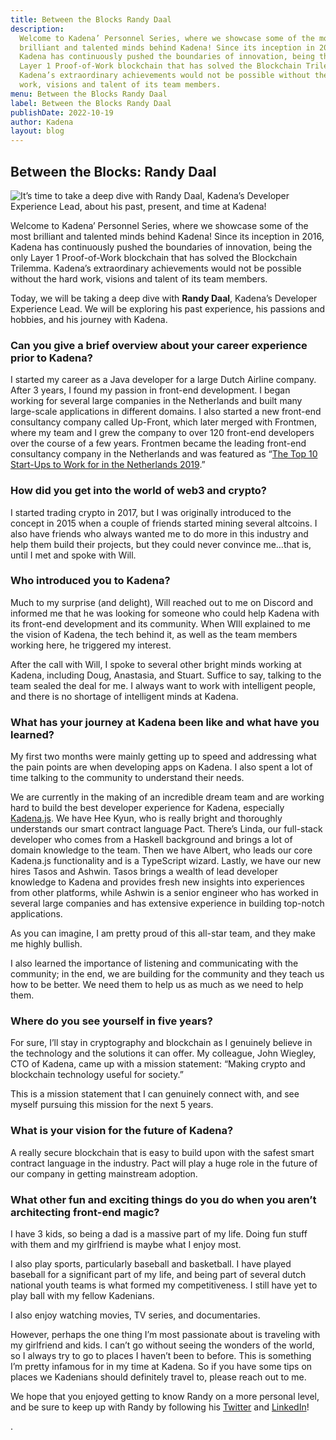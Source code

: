 ```yaml
---
title: Between the Blocks Randy Daal
description:
  Welcome to Kadena’ Personnel Series, where we showcase some of the most
  brilliant and talented minds behind Kadena! Since its inception in 2016,
  Kadena has continuously pushed the boundaries of innovation, being the only
  Layer 1 Proof-of-Work blockchain that has solved the Blockchain Trilemma.
  Kadena’s extraordinary achievements would not be possible without the hard
  work, visions and talent of its team members.
menu: Between the Blocks Randy Daal
label: Between the Blocks Randy Daal
publishDate: 2022-10-19
author: Kadena
layout: blog
---
```


## Between the Blocks: Randy Daal

![It’s time to take a deep dive with Randy Daal, Kadena’s Developer Experience Lead, about his past, present, and time at Kadena!](/assets/blog/1_bwSQxDBogmkeytcc8tmMQw.webp)

Welcome to Kadena’ Personnel Series, where we showcase some of the most
brilliant and talented minds behind Kadena! Since its inception in 2016, Kadena
has continuously pushed the boundaries of innovation, being the only Layer 1
Proof-of-Work blockchain that has solved the Blockchain Trilemma. Kadena’s
extraordinary achievements would not be possible without the hard work, visions
and talent of its team members.

Today, we will be taking a deep dive with **Randy Daal**, Kadena’s Developer
Experience Lead. We will be exploring his past experience, his passions and
hobbies, and his journey with Kadena.

### Can you give a brief overview about your career experience prior to Kadena?

I started my career as a Java developer for a large Dutch Airline company. After
3 years, I found my passion in front-end development. I began working for
several large companies in the Netherlands and built many large-scale
applications in different domains. I also started a new front-end consultancy
company called Up-Front, which later merged with Frontmen, where my team and I
grew the company to over 120 front-end developers over the course of a few
years. Frontmen became the leading front-end consultancy company in the
Netherlands and was featured as
“[The Top 10 Start-Ups to Work for in the Netherlands 2019](https://www.cnbc.com/2019/09/04/linkedin-top-start-ups-to-work-for-in-the-netherlands.html).”

### How did you get into the world of web3 and crypto?

I started trading crypto in 2017, but I was originally introduced to the concept
in 2015 when a couple of friends started mining several altcoins. I also have
friends who always wanted me to do more in this industry and help them build
their projects, but they could never convince me…that is, until I met and spoke
with Will.

### Who introduced you to Kadena?

Much to my surprise (and delight), Will reached out to me on Discord and
informed me that he was looking for someone who could help Kadena with its
front-end development and its community. When WIll explained to me the vision of
Kadena, the tech behind it, as well as the team members working here, he
triggered my interest.

After the call with Will, I spoke to several other bright minds working at
Kadena, including Doug, Anastasia, and Stuart. Suffice to say, talking to the
team sealed the deal for me. I always want to work with intelligent people, and
there is no shortage of intelligent minds at Kadena.

### What has your journey at Kadena been like and what have you learned?

My first two months were mainly getting up to speed and addressing what the pain
points are when developing apps on Kadena. I also spent a lot of time talking to
the community to understand their needs.

We are currently in the making of an incredible dream team and are working hard
to build the best developer experience for Kadena, especially
[Kadena.js](https://github.com/kadena-community/kadena.js). We have Hee Kyun,
who is really bright and thoroughly understands our smart contract language
Pact. There’s Linda, our full-stack developer who comes from a Haskell
background and brings a lot of domain knowledge to the team. Then we have
Albert, who leads our core Kadena.js functionality and is a TypeScript wizard.
Lastly, we have our new hires Tasos and Ashwin. Tasos brings a wealth of lead
developer knowledge to Kadena and provides fresh new insights into experiences
from other platforms, while Ashwin is a senior engineer who has worked in
several large companies and has extensive experience in building top-notch
applications.

As you can imagine, I am pretty proud of this all-star team, and they make me
highly bullish.

I also learned the importance of listening and communicating with the community;
in the end, we are building for the community and they teach us how to be
better. We need them to help us as much as we need to help them.

### Where do you see yourself in five years?

For sure, I’ll stay in cryptography and blockchain as I genuinely believe in the
technology and the solutions it can offer. My colleague, John Wiegley, CTO of
Kadena, came up with a mission statement: “Making crypto and blockchain
technology useful for society.”

This is a mission statement that I can genuinely connect with, and see myself
pursuing this mission for the next 5 years.

### What is your vision for the future of Kadena?

A really secure blockchain that is easy to build upon with the safest smart
contract language in the industry. Pact will play a huge role in the future of
our company in getting mainstream adoption.

### What other fun and exciting things do you do when you aren’t architecting front-end magic?

I have 3 kids, so being a dad is a massive part of my life. Doing fun stuff with
them and my girlfriend is maybe what I enjoy most.

I also play sports, particularly baseball and basketball. I have played baseball
for a significant part of my life, and being part of several dutch national
youth teams is what formed my competitiveness. I still have yet to play ball
with my fellow Kadenians.

I also enjoy watching movies, TV series, and documentaries.

However, perhaps the one thing I’m most passionate about is traveling with my
girlfriend and kids. I can’t go without seeing the wonders of the world, so I
always try to go to places I haven’t been to before. This is something I’m
pretty infamous for in my time at Kadena. So if you have some tips on places we
Kadenians should definitely travel to, please reach out to me.

We hope that you enjoyed getting to know Randy on a more personal level, and be
sure to keep up with Randy by following his
[Twitter](https://twitter.com/Randynamic_4) and
[LinkedIn](https://www.linkedin.com/in/randydaal/?originalSubdomain=nl)!

.

